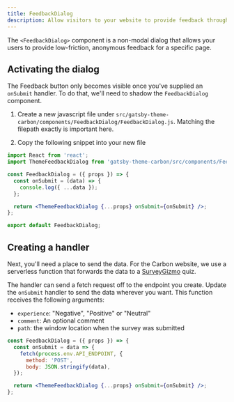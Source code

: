 ```yaml
---
title: FeedbackDialog
description: Allow visitors to your website to provide feedback through a dialog
---
```


<PageDescription>

The `<FeedbackDialog>` component is a non-modal dialog that allows your users to
provide low-friction, anonymous feedback for a specific page.

</PageDescription>

## Activating the dialog

The Feedback button only becomes visible once you've supplied an `onSubmit`
handler. To do that, we'll need to shadow the `FeedbackDialog` component.

1. Create a new javascript file under
   `src/gatsby-theme-carbon/components/FeedbackDialog/FeedbackDialog.js`.
   Matching the filepath exactly is important here.

2. Copy the following snippet into your new file

```jsx
import React from 'react';
import ThemeFeedbackDialog from 'gatsby-theme-carbon/src/components/FeedbackDialog/FeedbackDialog';

const FeedbackDialog = ({ props }) => {
  const onSubmit = (data) => {
    console.log({ ...data });
  };

  return <ThemeFeedbackDialog {...props} onSubmit={onSubmit} />;
};

export default FeedbackDialog;
```

## Creating a handler

Next, you'll need a place to send the data. For the Carbon website, we use a
serverless function that forwards the data to a
[SurveyGizmo](https://www.surveygizmo.com/) quiz.

The handler can send a fetch request off to the endpoint you create. Update the
`onSubmit` handler to send the data wherever you want. This function receives
the following arguments:

- `experience`: "Negative", "Positive" or "Neutral"
- `comment`: An optional comment
- `path`: the window location when the survey was submitted

```jsx
const FeedbackDialog = ({ props }) => {
  const onSubmit = data => {
    fetch(process.env.API_ENDPOINT, {
      method: 'POST',
      body: JSON.stringify(data),
  });

  return <ThemeFeedbackDialog {...props} onSubmit={onSubmit} />;
};
```
